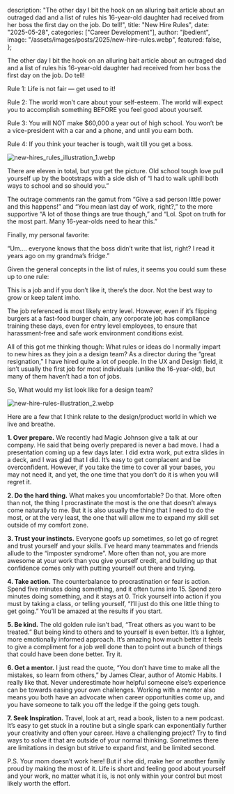   description:
    "The other day I bit the hook on an alluring bait article about an outraged dad and a list of rules his 16-year-old daughter had received from her boss the first day on the job. Do tell!",
  title: "New Hire Rules",
  date: "2025-05-28",
  categories: ["Career Development"],
  author: "jbedient",
  image: "/assets/images/posts/2025/new-hire-rules.webp",
  featured: false,
};

The other day I bit the hook on an alluring bait article about an outraged dad and a list of rules his 16-year-old daughter had received from her boss the first day on the job. Do tell!

Rule 1: Life is not fair — get used to it!

Rule 2: The world won’t care about your self-esteem. The world will expect you to accomplish something BEFORE you feel good about yourself.

Rule 3: You will NOT make $60,000 a year out of high school. You won’t be a vice-president with a car and a phone, and until you earn both.

Rule 4: If you think your teacher is tough, wait till you get a boss.

![new-hires_rules_illustration_1.webp](/assets//images/posts/2025/new-hires_rules_illustration_1.webp "New Hire Rules Illustration 1")

There are eleven in total, but you get the picture. Old school tough love pull yourself up by the bootstraps with a side dish of “I had to walk uphill both ways to school and so should you.”

The outrage comments ran the gamut from “Give a sad person little power and this happens!” and “You mean last day of work, right?,” to the more supportive “A lot of those things are true though,” and “Lol. Spot on truth for the most part. Many 16-year-olds need to hear this.”

Finally, my personal favorite:

“Um…. everyone knows that the boss didn’t write that list, right? I read it years ago on my grandma’s fridge.”

Given the general concepts in the list of rules, it seems you could sum these up to one rule:

This is a job and if you don’t like it, there’s the door. Not the best way to grow or keep talent imho.

The job referenced is most likely entry level. However, even if it’s flipping burgers at a fast-food burger chain, any corporate job has compliance training these days, even for entry level employees, to ensure that harassment-free and safe work environment conditions exist.

All of this got me thinking though: What rules or ideas do I normally impart to new hires as they join a a design team? As a director during the “great resignation,” I have hired quite a lot of people. In the UX and Design field, it isn’t usually the first job for most individuals (unlike the 16-year-old), but many of them haven’t had a ton of jobs.

So, What would my list look like for a design team?

![new-hire-rules-illustration_2.webp](/assets//images/posts/2025/new-hire-rules-illustration_2.webp "New Hire Rules Illustration 2")

Here are a few that I think relate to the design/product world in which we live and breathe.

**1. Over prepare.**
We recently had Magic Johnson give a talk at our company. He said that being overly prepared is never a bad move. I had a presentation coming up a few days later. I did extra work, put extra slides in a deck, and I was glad that I did. It’s easy to get complacent and be overconfident. However, if you take the time to cover all your bases, you may not need it, and yet, the one time that you don’t do it is when you will regret it.

**2. Do the hard thing.**
What makes you uncomfortable? Do that. More often than not, the thing I procrastinate the most is the one that doesn’t always come naturally to me. But it is also usually the thing that I need to do the most, or at the very least, the one that will allow me to expand my skill set outside of my comfort zone.

**3. Trust your instincts.**
Everyone goofs up sometimes, so let go of regret and trust yourself and your skills. I’ve heard many teammates and friends allude to the “imposter syndrome”. More often than not, you are more awesome at your work than you give yourself credit, and building up that confidence comes only with putting yourself out there and trying.

**4. Take action.**
The counterbalance to procrastination or fear is action. Spend five minutes doing something, and it often turns into 15. Spend zero minutes doing something, and it stays at 0. Trick yourself into action if you must by taking a class, or telling yourself, “I’ll just do this one little thing to get going.” You’ll be amazed at the results if you start.

**5. Be kind.**
The old golden rule isn’t bad, “Treat others as you want to be treated.” But being kind to others and to yourself is even better. It’s a lighter, more emotionally informed approach. It’s amazing how much better it feels to give a compliment for a job well done than to point out a bunch of things that could have been done better. Try it.

**6. Get a mentor.**
I just read the quote, “You don’t have time to make all the mistakes, so learn from others,” by James Clear, author of Atomic Habits. I really like that. Never underestimate how helpful someone else’s experience can be towards easing your own challenges. Working with a mentor also means you both have an advocate when career opportunities come up, and you have someone to talk you off the ledge if the going gets tough.

**7. Seek Inspiration.**
Travel, look at art, read a book, listen to a new podcast. It’s easy to get stuck in a routine but a single spark can exponentially further your creativity and often your career. Have a challenging project? Try to find ways to solve it that are outside of your normal thinking. Sometimes there are limitations in design but strive to expand first, and be limited second.

P.S. Your mom doesn’t work here! But if she did, make her or another family proud by making the most of it. Life is short and feeling good about yourself and your work, no matter what it is, is not only within your control but most likely worth the effort.
